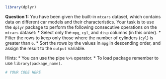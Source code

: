 ```r
library(dplyr)
```

**Question 1:** You have been given the built-in `mtcars` dataset, which contains data on different car models and their characteristics. Your task is to use the `dplyr` package to perform the following consecutive operations on the `mtcars` dataset:
* Select only the `mpg`, `cyl`, and `disp` columns (in this order).
* Filter the rows to keep only those where the number of cylinders (`cyl`) is greater than `6`.
* Sort the rows by the values in `mpg` in descending order,
and assign the result to the `output` variable.

Hints:
* You can use the pipe `%>%` operator.
* To load package remember to use `library(package_name)`.


```r
# YOUR CODE HERE
```
